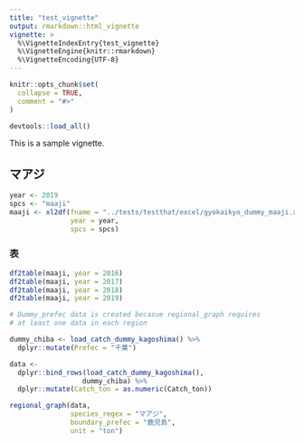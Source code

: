 ```yaml
---
title: "test_vignette"
output: rmarkdown::html_vignette
vignette: >
  %\VignetteIndexEntry{test_vignette}
  %\VignetteEngine{knitr::rmarkdown}
  %\VignetteEncoding{UTF-8}
---
```


```r
knitr::opts_chunk$set(
  collapse = TRUE,
  comment = "#>"
)
```

```r
devtools::load_all()
```

This is a sample vignette.

## マアジ

```r
year <- 2019
spcs <- "maaji"
maaji <- xl2df(fname = "../tests/testthat/excel/gyokaikyo_dummy_maaji.xlsx",
               year = year,
               spcs = spcs)
```

### 表
```r
df2table(maaji, year = 2016)
df2table(maaji, year = 2017)
df2table(maaji, year = 2018)
df2table(maaji, year = 2019)
```

```r
# Dummy_prefec data is created becasue regional_graph requires
# at least one data in each region

dummy_chiba <- load_catch_dummy_kagoshima() %>% 
  dplyr::mutate(Prefec = "千葉")

data <- 
  dplyr::bind_rows(load_catch_dummy_kagoshima(),
                  dummy_chiba) %>% 
  dplyr::mutate(Catch_ton = as.numeric(Catch_ton))

regional_graph(data,
               species_regex = "マアジ",
               boundary_prefec = "鹿児島",
               unit = "ton")

```
